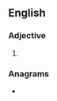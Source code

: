 ==English==

===Adjective===
{{head|en|adjective superlative form}}

# {{en-superlative of|inky}}

===Anagrams===
* {{anagrams|en|Stikine}}